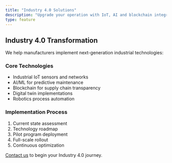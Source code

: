 ```yaml
---
title: "Industry 4.0 Solutions"
description: "Upgrade your operation with IoT, AI and blockchain integration"
type: feature
---
```



## Industry 4.0 Transformation

We help manufacturers implement next-generation industrial technologies:

### Core Technologies
- Industrial IoT sensors and networks
- AI/ML for predictive maintenance
- Blockchain for supply chain transparency
- Digital twin implementations
- Robotics process automation

### Implementation Process
1. Current state assessment
2. Technology roadmap
3. Pilot program deployment
4. Full-scale rollout
5. Continuous optimization

[Contact us](/contact) to begin your Industry 4.0 journey.

